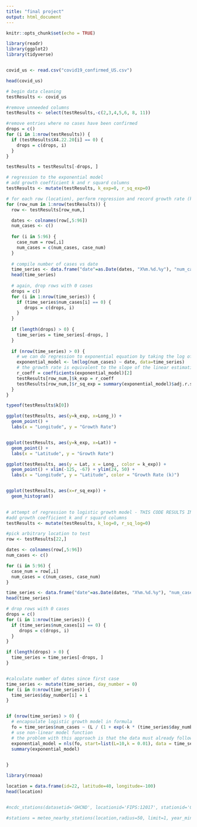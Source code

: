 ```yaml
---
title: "final project"
output: html_document
---
```


```r
knitr::opts_chunk$set(echo = TRUE)
```



```r
library(readr)
library(ggplot2)
library(tidyverse)


covid_us <- read.csv("covid19_confirmed_US.csv")

head(covid_us)

# begin data cleaning
testResults <- covid_us

#remove unneeded columns
testResults <- select(testResults,-c(2,3,4,5,6, 8, 11))

#remove entries where no cases have been confirmed
drops = c()
for (i in 1:nrow(testResults)) {
  if (testResults$X4.22.20[i] == 0) {
    drops = c(drops, i)
  }
}

testResults = testResults[-drops, ]

# regression to the exponential model
# add growth coefficient k and r squard columns
testResults <- mutate(testResults, k_exp=0, r_sq_exp=0)

# for each row (location), perform regression and record growth rate (k) and r_squared
for (row_num in 1:nrow(testResults)) {
  row <- testResults[row_num,]

  dates <- colnames(row[,5:96])
  num_cases <- c()
  
  for (i in 5:96) {
    case_num = row[,i]
    num_cases = c(num_cases, case_num)
  }
  
  # compile number of cases vs date
  time_series <- data.frame("date"=as.Date(dates, "X%m.%d.%y"), "num_cases"=num_cases)
  head(time_series)
  
  # again, drop rows with 0 cases
  drops = c()
  for (i in 1:nrow(time_series)) {
    if (time_series$num_cases[i] == 0) {
       drops = c(drops, i)
    }
  }
  
  if (length(drops) > 0) {
    time_series = time_series[-drops, ]
  }
  
  if (nrow(time_series) > 0) {
    # we can do regression to exponential equation by taking the log of the y variable
    exponential_model <- lm(log(num_cases) ~ date, data=time_series)
    # the growth rate is equivalent to the slope of the linear estimation (math not shown here)
    r_coeff = coefficients(exponential_model)[2]
    testResults[row_num,]$k_exp = r_coeff
    testResults[row_num,]$r_sq_exp = summary(exponential_model)$adj.r.squared
  }
}
```

```r

typeof(testResults$k[0])

ggplot(testResults, aes(y=k_exp, x=Long_)) +
  geom_point() +
  labs(x = "Longitude", y = "Growth Rate")


ggplot(testResults, aes(y=k_exp, x=Lat)) +
  geom_point() +
  labs(x = "Latitude", y = "Growth Rate")

ggplot(testResults, aes(y = Lat, x = Long_, color = k_exp)) + 
  geom_point() + xlim(-125, -67) + ylim(24, 50) + 
  labs(x = "Longitude", y = "Latitude", color = "Growth Rate (k)")


ggplot(testResults, aes(x=r_sq_exp)) +
  geom_histogram()
 
```


```r

# attempt of regression to logistic growth model - THIS CODE RESULTS IN AN ERROR
#add growth coefficient k and r squard columns
testResults <- mutate(testResults, k_log=0, r_sq_log=0)

#pick arbitrary location to test
row <- testResults[22,]

dates <- colnames(row[,5:96])
num_cases <- c()

for (i in 5:96) {
  case_num = row[,i]
  num_cases = c(num_cases, case_num)
}

time_series <- data.frame("date"=as.Date(dates, "X%m.%d.%y"), "num_cases"=num_cases)
head(time_series)

# drop rows with 0 cases
drops = c()
for (i in 1:nrow(time_series)) {
  if (time_series$num_cases[i] == 0) {
     drops = c(drops, i)
  }
}

if (length(drops) > 0) {
  time_series = time_series[-drops, ]
}


#calculate number of dates since first case
time_series <- mutate(time_series, day_number = 0)
for (i in 0:nrow(time_series)) {
  time_series$day_number[i] = i
}


if (nrow(time_series) > 0) {
  # encapsulate logistic growth model in formula
  fo = time_series$num_cases ~ (L / (1 + exp(-k * (time_series$day_number)))) #x_0 is always 0
  # use non-linear model function
  # the problem with this approach is that the data must already follow a near perfect logistic trend, R can't extrapolate a logistic     growth relationship.
  exponential_model = nls(fo, start=list(L=10,k = 0.01), data = time_series)
  summary(exponential_model)

  
}


```




```r
library(rnoaa)

location = data.frame(id=22, latitude=40, longitude=-100)
head(location)


#ncdc_stations(datasetid='GHCND', locationid='FIPS:12017', stationid='GHCND:USC00084289', token="GKtOhutkkFzWKMkzMcdLISOVcJFypOkk")

#stations = meteo_nearby_stations(location,radius=50, limit=1, year_min)



```
